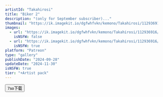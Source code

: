 ```yaml
---
artistId: "Takahirosi"
title: "Biker 2"
description: "(only for September subscriber)..."
thumbnail: "https://ik.imagekit.io/dgfwhfvkn/kemono/Takahirosi/112936916/p28_4_ori_1_4lRmRBlgF.avif?updatedAt=1737625700416"
images:
  - url: "https://ik.imagekit.io/dgfwhfvkn/kemono/Takahirosi/112936916/p28_4_ori_1_4lRmRBlgF.avif?updatedAt=1737625700416"
    isNSFW: false
  - url: "https://ik.imagekit.io/dgfwhfvkn/kemono/Takahirosi/112936916/p28_4_ori_4_klNY-jpL8.avif?updatedAt=1737625700413"
    isNSFW: true
platform: "Patreon"
type: "gallery"
publishDate: "2024-09-28"
updateDate: "2024-11-30"
isNSFW: true
tier: "+Artist pack"
---
```



<Button
      isExternal
      isBlock
      variant="flat"
      color="foreground"
      as={Link}
      href="https://pan.7so.top/f/jYAVTR/_4_BIKER2.7z"
    >
      7so下载
    </Button>